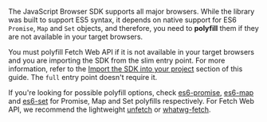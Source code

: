 The JavaScript Browser SDK supports all major browsers. While the library was built to support ES5 syntax, it depends on native support for ES6 `Promise`, `Map` and `Set` objects, and therefore, you need to **polyfill** them if they are not available in your target browsers.

You must polyfill Fetch Web API if it is not available in your target browsers and you are importing the SDK from the slim entry point. For more information, refer to the [Import the SDK into your project](#1-import-the-sdk-into-your-project) section of this guide. The `full` entry point doesn't require it.

If you're looking for possible polyfill options, check [es6-promise](https://github.com/stefanpenner/es6-promise), [es6-map](https://github.com/medikoo/es6-map) and [es6-set](https://github.com/medikoo/es6-set) for Promise, Map and Set polyfills respectively. For Fetch Web API, we recommend the lightweight [unfetch](https://unpkg.com/unfetch@latest/polyfill/index.js) or [whatwg-fetch](https://cdn.jsdelivr.net/npm/whatwg-fetch@latest/dist/fetch.umd.min.js).